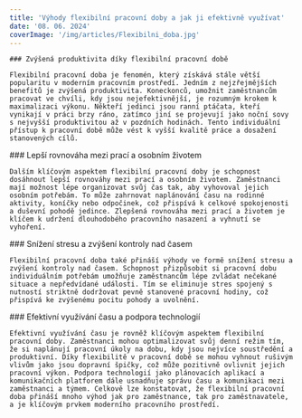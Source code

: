 ```yaml
---
title: 'Výhody flexibilní pracovní doby a jak ji efektivně využívat'
date: '08. 06. 2024'
coverImage: '/img/articles/Flexibilni_doba.jpg'
---
```


<div className="main__post--content">
  <div>
   
    ### Zvýšená produktivita díky flexibilní pracovní době

    Flexibilní pracovní doba je fenomén, který získává stále větší popularitu v moderním pracovním prostředí. Jedním z nejzřejmějších benefitů je zvýšená produktivita. Koneckonců, umožnit zaměstnancům pracovat ve chvíli, kdy jsou nejefektivnější, je rozumným krokem k maximalizaci výkonu. Někteří jedinci jsou ranní ptáčata, kteří vynikají v práci brzy ráno, zatímco jiní se projevují jako noční sovy s nejvyšší produktivitou až v pozdních hodinách. Tento individuální přístup k pracovní době může vést k vyšší kvalitě práce a dosažení stanovených cílů.

  </div>
  <div>
    ### Lepší rovnováha mezi prací a osobním životem

    Dalším klíčovým aspektem flexibilní pracovní doby je schopnost dosáhnout lepší rovnováhy mezi prací a osobním životem. Zaměstnanci mají možnost lépe organizovat svůj čas tak, aby vyhovoval jejich osobním potřebám. To může zahrnovat naplánování času na rodinné aktivity, koníčky nebo odpočinek, což přispívá k celkové spokojenosti a duševní pohodě jedince. Zlepšená rovnováha mezi prací a životem je klíčem k udržení dlouhodobého pracovního nasazení a vyhnutí se vyhoření.

  </div>
  <div>
    ### Snížení stresu a zvýšení kontroly nad časem

    Flexibilní pracovní doba také přináší výhody ve formě snížení stresu a zvýšení kontroly nad časem. Schopnost přizpůsobit si pracovní dobu individuálním potřebám umožňuje zaměstnancům lépe zvládat nečekané situace a nepředvídané události. Tím se eliminuje stres spojený s nutností striktně dodržovat pevně stanovené pracovní hodiny, což přispívá ke zvýšenému pocitu pohody a uvolnění.

  </div>
  <div>
    ### Efektivní využívání času a podpora technologií

    Efektivní využívání času je rovněž klíčovým aspektem flexibilní pracovní doby. Zaměstnanci mohou optimalizovat svůj denní režim tím, že si naplánují pracovní úkoly na dobu, kdy jsou nejvíce soustředění a produktivní. Díky flexibilitě v pracovní době se mohou vyhnout rušivým vlivům jako jsou dopravní špičky, což může pozitivně ovlivnit jejich pracovní výkon. Podpora technologií jako plánovacích aplikací a komunikačních platforem dále usnadňuje správu času a komunikaci mezi zaměstnanci a týmem. Celkově lze konstatovat, že flexibilní pracovní doba přináší mnoho výhod jak pro zaměstnance, tak pro zaměstnavatele, a je klíčovým prvkem moderního pracovního prostředí.

  </div>
</div>
